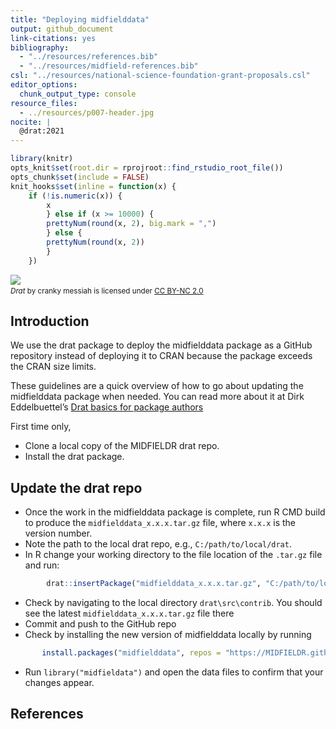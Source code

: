 ```yaml
---
title: "Deploying midfielddata"
output: github_document
link-citations: yes
bibliography: 
  - "../resources/references.bib"
  - "../resources/midfield-references.bib"
csl: "../resources/national-science-foundation-grant-proposals.csl"
editor_options: 
  chunk_output_type: console
resource_files:
  - ../resources/p007-header.jpg
nocite: | 
  @drat:2021
---
```


```r
library(knitr)
opts_knit$set(root.dir = rprojroot::find_rstudio_root_file())
opts_chunk$set(include = FALSE) 
knit_hooks$set(inline = function(x) {
	if (!is.numeric(x)) { 
		x 
		} else if (x >= 10000) { 
		prettyNum(round(x, 2), big.mark = ",")
		} else {
		prettyNum(round(x, 2))
		}
	})
```

![](../resources/p007-header.jpg)
<small>
<br>
<i>Drat</i> by cranky messiah is licensed under <a href="https://creativecommons.org/licenses/by-nc/2.0/legalcode">CC BY-NC 2.0</a>
<br>
</small>

## Introduction

We use the drat package to deploy the midfielddata package as a GitHub repository instead of deploying it to CRAN because the package exceeds the CRAN size limits. 

These guidelines are a quick overview of how to go about updating the midfielddata package when needed. You can read more about it at Dirk Eddelbuettel's [Drat basics for package authors](https://eddelbuettel.github.io/drat/vignettes/dratforauthors/)

First time only, 

- Clone a local copy of the MIDFIELDR drat repo.
- Install the drat package. 



## Update the drat repo


- Once the work in the midfielddata package is complete, run R CMD build to produce the  `midfielddata_x.x.x.tar.gz` file, where `x.x.x` is the version number.
- Note the path to the local drat repo, e.g., `C:/path/to/local/drat`. 
- In R change your working directory to the file location of the `.tar.gz` file and run: 

```r
        drat::insertPackage("midfielddata_x.x.x.tar.gz", "C:/path/to/local/drat")
```

- Check by navigating to the local directory `drat\src\contrib`. You should see the latest `midfielddata_x.x.x.tar.gz` file there  
- Commit and push to the GitHub repo 
- Check by installing the new version of midfielddata locally by running 

 ```r
        install.packages("midfielddata", repos = "https://MIDFIELDR.github.io/drat/", type = "source")
```       

- Run `library("midfieldata")` and open the data files to confirm that your changes appear. 








## References 

